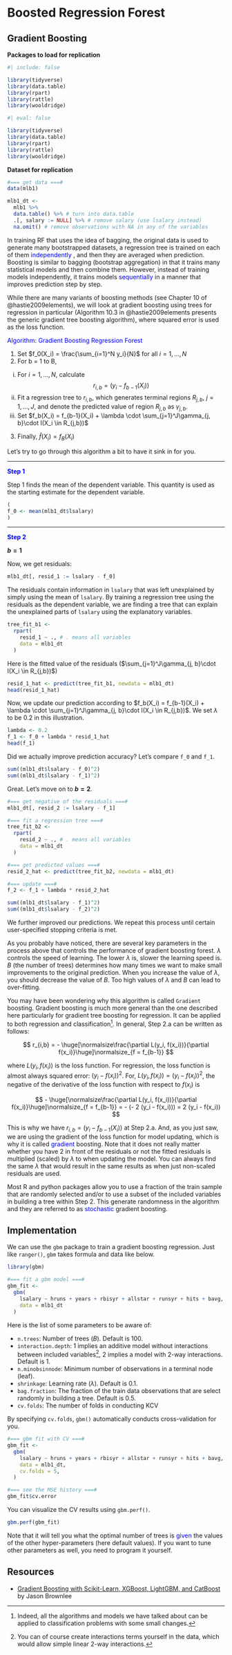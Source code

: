 # Boosted Regression Forest {#sec-brf}


## Gradient Boosting

::: {.column-margin}
**Packages to load for replication**

```r
#| include: false

library(tidyverse)
library(data.table)
library(rpart)
library(rattle)
library(wooldridge)
```

```r
#| eval: false

library(tidyverse)
library(data.table)
library(rpart)
library(rattle)
library(wooldridge)
```

**Dataset for replication**

```r
#=== get data ===#
data(mlb1)

mlb1_dt <- 
  mlb1 %>% 
  data.table() %>% # turn into data.table 
  .[, salary := NULL] %>% # remove salary (use lsalary instead)
  na.omit() # remove observations with NA in any of the variables
```
:::


In training RF that uses the idea of bagging, the original data is used to generate many bootstrapped datasets, a regression tree is trained on each of them <span style="color:blue"> independently </span>, and then they are averaged when prediction. Boosting is similar to bagging (bootstrap aggregation) in that it trains many statistical models and then combine them. However, instead of training models independently, it trains models <span style="color:blue"> sequentially </span> in a manner that improves prediction step by step.

While there are many variants of boosting methods (see Chapter 10 of @hastie2009elements), we will look at gradient boosting using trees for regression in particular (Algorithm 10.3 in @hastie2009elements presents the generic gradient tree boosting algorithm), where squared error is used as the loss function.  


:::{.callout-note}
<span style="color:blue"> Algorithm: Gradient Boosting Regression Forest </span>

1. Set $f_0(X_i)  = \frac{\sum_{i=1}^N y_i}{N}$ for all $i = 1, \dots, N$
2. For b = 1 to B,
  i. For $i = 1, \dots, N$, calculate
    $$
    r_{i,b} =  (y_i - f_{b-1}(X_i))
    $$
  ii. Fit a regression tree to $r_{i, b}$, which generates terminal regions $R_{j,b}$, $j = 1, \dots, J$, and denote the predicted value of region $R_{j,b}$ as $\gamma_{j,b}$.
  iii. Set $f_b(X_i) = f_{b-1}(X_i) + \lambda \cdot \sum_{j=1}^J\gamma_{j, b}\cdot I(X_i \in R_{j,b})$
3. Finally, $\hat{f}(X_i) = f_B(X_i)$

:::

Let's try to go through this algorithm a bit to have it sink in for you.

---

<span style="color:blue"> **Step 1** </span>

Step 1 finds the mean of the dependent variable. This quantity is used as the starting estimate for the dependent variable. 

```r
(
f_0 <- mean(mlb1_dt$lsalary)
)
```

---

<span style="color:blue"> **Step 2**</span>

**$b = 1$**

Now, we get residuals:

```r
mlb1_dt[, resid_1 := lsalary - f_0]
```

The residuals contain information in `lsalary` that was left unexplained by simply using the mean of `lsalary`. By training a regression tree using the residuals as the dependent variable, we are finding a tree that can explain the unexplained parts of `lsalary` using the explanatory variables. 

```r
tree_fit_b1 <- 
  rpart(
    resid_1 ~ ., # . means all variables
    data = mlb1_dt 
  )
```

Here is the fitted value of the residuals ($\sum_{j=1}^J\gamma_{j, b}\cdot I(X_i \in R_{j,b})$)

```r
resid_1_hat <- predict(tree_fit_b1, newdata = mlb1_dt)
head(resid_1_hat)
```

Now, we update our prediction according to $f_b(X_i) = f_{b-1}(X_i) + \lambda \cdot \sum_{j=1}^J\gamma_{j, b}\cdot I(X_i \in R_{j,b})$. We set $\lambda$ to be $0.2$ in this illustration.

```r
lambda <- 0.2
f_1 <- f_0 + lambda * resid_1_hat
head(f_1)
```

Did we actually improve prediction accuracy? Let's compare `f_0` and `f_1`.

```r
sum((mlb1_dt$lsalary - f_0)^2)
sum((mlb1_dt$lsalary - f_1)^2)
```

Great. Let's move on to **$b = 2$**.

```r
#=== get negative of the residuals ===#
mlb1_dt[, resid_2 := lsalary - f_1]

#=== fit a regression tree ===#
tree_fit_b2 <- 
  rpart(
    resid_2 ~ ., # . means all variables
    data = mlb1_dt 
  )

#=== get predicted values ===#
resid_2_hat <- predict(tree_fit_b2, newdata = mlb1_dt)

#=== update ===#
f_2 <- f_1 + lambda * resid_2_hat
```

```r
sum((mlb1_dt$lsalary - f_1)^2)
sum((mlb1_dt$lsalary - f_2)^2)
```

We further improved our predictions. We repeat this process until certain user-specified stopping criteria is met. 

As you probably have noticed, there are several key parameters in the process above that controls the performance of gradient boosting forest. $\lambda$ controls the speed of learning. The lower $\lambda$ is, slower the learning speed is. $B$ (the number of trees) determines how many times we want to make small improvements to the original prediction. When you increase the value of $\lambda$, you should decrease the value of $B$. Too high values of $\lambda$ and $B$ can lead to over-fitting. 

You may have been wondering why this algorithm is called `Gradient` boosting. Gradient boosting is much more general than the one described here particularly for gradient tree boosting for regression. It can be applied to both regression and classification^[Indeed, all the algorithms and models we have talked about can be applied to classification problems with some small changes.]. In general, Step 2.a can be written as follows:

$$
r_{i,b} = - \huge[\normalsize\frac{\partial L(y_i, f(x_i))}{\partial f(x_i)}\huge]\normalsize_{f = f_{b-1}}
$$

where $L(y_i, f(x_i))$ is the loss function. For regression, the loss function is almost always squared error: $(y_i - f(x_i))^2$. For, $L(y_i, f(x_i)) = (y_i - f(x_i))^2$, the negative of the derivative of the loss function with respect to $f(x_i)$ is 

$$
- \huge[\normalsize\frac{\partial L(y_i, f(x_i))}{\partial f(x_i)}\huge]\normalsize_{f = f_{b-1}} = - (- 2 (y_i - f(x_i))) = 2 (y_i - f(x_i)) 
$$

This is why we have $r_{i,b} = (y_i - f_{b-1}(X_i))$ at Step 2.a. And, as you just saw, we are using the gradient of the loss function for model updating, which is why it is called <span style="color:blue"> gradient </span> boosting. Note that it does not really matter whether you have $2$ in front of the residuals or not the fitted residuals is multiplied (scaled) by $\lambda$ to when updating the model. You can always find the same $\lambda$ that would result in the same results as when just non-scaled residuals are used.

Most R and python packages allow you to use a fraction of the train sample that are randomly selected and/or to use a subset of the included variables in building a tree within Step 2. This generate randomness in the algorithm and they are referred to as <span style="color:blue"> stochastic </span>gradient boosting.

## Implementation

We can use the `gbm` package to train a gradient boosting regression. Just like `ranger()`, `gbm` takes formula and data like below.

```r
library(gbm)

#=== fit a gbm model ===#
gbm_fit <- 
  gbm(
    lsalary ~ hruns + years + rbisyr + allstar + runsyr + hits + bavg, 
    data = mlb1_dt 
  )
```

Here is the list of some parameters to be aware of:

+ `n.trees`: Number of trees ($B$). Default is $100$.
+ `interaction.depth`: 1 implies an additive model without interactions between included variables^[You can of course create interactions terms yourself in the data, which would allow simple linear 2-way interactions.], 2 implies a model with 2-way interactions. Default is 1.
+ `n.minobsinnode`: Minimum number of observations in a terminal node (leaf). 
+ `shrinkage`: Learning rate ($\lambda$). Default is 0.1.
+ `bag.fraction`: The fraction of the train data observations that are select randomly in building a tree. Default is 0.5.
+ `cv.folds`: The number of folds in conducting KCV

By specifying `cv.folds`, `gbm()` automatically conducts cross-validation for you. 

```r
#=== gbm fit with CV ===#
gbm_fit <- 
  gbm(
    lsalary ~ hruns + years + rbisyr + allstar + runsyr + hits + bavg, # . means all variables
    data = mlb1_dt,
    cv.folds = 5,
  )

#=== see the MSE history ===#  
gbm_fit$cv.error
```

You can visualize the CV results using `gbm.perf()`.

```r
gbm.perf(gbm_fit)
```

Note that it will tell you what the optimal number of trees is <span style="color:blue"> given </span> the values of the other hyper-parameters (here default values). If you want to tune other parameters as well, you need to program it yourself.

## Resources

+ [Gradient Boosting with Scikit-Learn, XGBoost, LightGBM, and CatBoost](https://machinelearningmastery.com/gradient-boosting-with-scikit-learn-xgboost-lightgbm-and-catboost/) by Jason Brownlee
